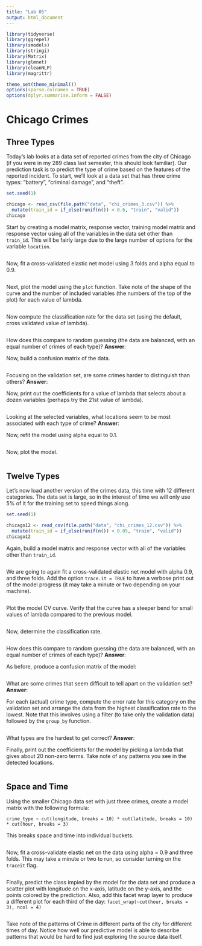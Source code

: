 ```yaml
---
title: "Lab 05"
output: html_document
---
```


```r
library(tidyverse)
library(ggrepel)
library(smodels)
library(stringi)
library(Matrix)
library(glmnet)
library(cleanNLP)
library(magrittr)

theme_set(theme_minimal())
options(sparse.colnames = TRUE)
options(dplyr.summarise.inform = FALSE)
```

# Chicago Crimes

## Three Types

Today's lab looks at a data set of reported crimes from the city of Chicago
(if you were in my 289 class last semester, this should look familiar). Our
prediction task is to predict the type of crime based on the features of the
reported incident. To start, we'll look at a data set that has three crime
types: "battery", "criminal damage", and "theft".

```r
set.seed(1)

chicago <- read_csv(file.path("data", "chi_crimes_3.csv")) %>%
  mutate(train_id = if_else(runif(n()) < 0.6, "train", "valid"))
chicago
```

Start by creating a model matrix, response vector, training model matrix
and response vector using all of the variables in the data set other than
`train_id`. This will be fairly large due to the large number of options for
the variable `location`.

```r

```

Now, fit a cross-validated elastic net model using 3 folds and alpha equal to
0.9.

```r

```

Next, plot the model using the `plot` function. Take note of the shape of the
curve and the number of included variables (the numbers of the top of the plot)
for each value of lambda.

```r

```

Now compute the classification rate for the data set (using the default, cross
validated value of lambda).

```r

```

How does this compare to random guessing (the data are balanced, with an equal
number of crimes of each type)? **Answer**:

Now, build a confusion matrix of the data.

```r

```

Focusing on the validation set, are some crimes harder to distinguish than
others? **Answer**:

Now, print out the coefficients for a value of lambda that selects about a
dozen variables (perhaps try the 21st value of lambda).

```r

```

Looking at the selected variables, what locations seem to be most associated
with each type of crime? **Answer**:

Now, refit the model using alpha equal to 0.1.

```r

```

Now, plot the model.

```r

```

## Twelve Types

Let's now load another version of the crimes data, this time with 12 different
categories. The data set is large, so in the interest of time we will only use
5% of it for the training set to speed things along.

```r
set.seed(1)

chicago12 <- read_csv(file.path("data", "chi_crimes_12.csv")) %>%
  mutate(train_id = if_else(runif(n()) < 0.05, "train", "valid"))
chicago12
```

Again, build a model matrix and response vector with all of the variables other
than `train_id`.

```r

```

We are going to again fit a cross-validated elastic net model with alpha 0.9,
and three folds. Add the option `trace.it = TRUE` to have a verbose print out
of the model progress (it may take a minute or two depending on your machine).

```r

```

Plot the model CV curve. Verify that the curve has a steeper bend for small
values of lambda compared to the previous model.

```r

```

Now, determine the classification rate.

```r

```

How does this compare to random guessing (the data are balanced, with an equal
number of crimes of each type)? **Answer**:

As before, produce a confusion matrix of the model:

```r

```

What are some crimes that seem difficult to tell apart on the validation set?
**Answer**:

For each (actual) crime type, compute the error rate for this category on the
validation set and arrange the data from the highest classification rate to
the lowest. Note that this involves using a filter (to take only the validation
data) followed by the `group_by` function.

```r

```

What types are the hardest to get correct? **Answer**:

Finally, print out the coefficients for the model by picking a lambda that
gives about 20 non-zero terms. Take note of any patterns you see in the detected
locations.

```r

```

## Space and Time

Using the smaller Chicago data set with just three crimes, create a model matrix
with the following formula:

`crime_type ~ cut(longitude, breaks = 10) * cut(latitude, breaks = 10) * cut(hour, breaks = 3)`

This breaks space and time into individual buckets.

```r

```

Now, fit a cross-validate elastic net on the data using alpha = 0.9 and three
folds. This may take a minute or two to run, so consider turning on the
`traceit` flag.

```r

```

Finally, predict the class impied by the model for the data set and produce a
scatter plot with longitude on the x-axis, latitude on the y-axis, and the
points colored by the prediction. Also, add this facet wrap layer to produce
a different plot for each third of the day:
`facet_wrap(~cut(hour, breaks = 3), ncol = 4)`

```r

```

Take note of the patterns of Crime in different parts of the city for different
times of day. Notice how well our predictive model is able to describe patterns
that would be hard to find just exploring the source data itself.
